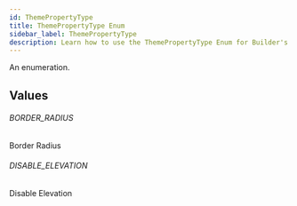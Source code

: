 ```yaml
---
id: ThemePropertyType
title: ThemePropertyType Enum
sidebar_label: ThemePropertyType
description: Learn how to use the ThemePropertyType Enum for Builder's API.
---
```


An enumeration.

## Values

###### BORDER_RADIUS

Border Radius

###### DISABLE_ELEVATION

Disable Elevation
